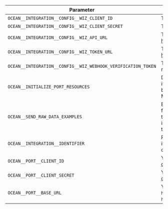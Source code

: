 | Parameter                                     | Description                                                                                                                                                      | Required |
| --------------------------------------------- | ---------------------------------------------------------------------------------------------------------------------------------------------------------------- | -------- |
| `OCEAN__INTEGRATION__CONFIG__WIZ_CLIENT_ID`   | The Wiz Client ID token                                                                                        | ✅       |
| `OCEAN__INTEGRATION__CONFIG__WIZ_CLIENT_SECRET` | The Wiz Client Secret                                                                                        | ✅       |
| `OCEAN__INTEGRATION__CONFIG__WIZ_API_URL`       | The Wiz API URL e.g. https://api.us17.app.wiz.io/graphql                                                                                                | ✅       |
| `OCEAN__INTEGRATION__CONFIG__WIZ_TOKEN_URL`     | The Wiz Token URL e.g. https://auth.app.wiz.io/oauth/token                                                                                              | ✅       |
| `OCEAN__INTEGRATION__CONFIG__WIZ_WEBHOOK_VERIFICATION_TOKEN` | The token used to verify webhook requests into Port.                                                   | ❌       |
| `OCEAN__INITIALIZE_PORT_RESOURCES`            | Default true, When set to false the integration will not create default blueprints and the port App config Mapping | ❌       |
| `OCEAN__SEND_RAW_DATA_EXAMPLES`                     | Enable sending raw data examples from the third party API to port for testing and managing the integration mapping. Default is true                       | ❌       |
| `OCEAN__INTEGRATION__IDENTIFIER`              | Provide a unique identifier for your integration. If not provided, the default identifier will be used.        | ❌       |
| `OCEAN__PORT__CLIENT_ID`                      | Your port client id ([Get the credentials](https://docs.port.io/build-your-software-catalog/custom-integration/api/#find-your-port-credentials))     | ✅       |
| `OCEAN__PORT__CLIENT_SECRET`                  | Your port client secret ([Get the credentials](https://docs.port.io/build-your-software-catalog/custom-integration/api/#find-your-port-credentials)) | ✅       |
| `OCEAN__PORT__BASE_URL`                       | Your Port API URL - `https://api.getport.io` for EU, `https://api.us.getport.io` for US                                                                 | ✅       |
